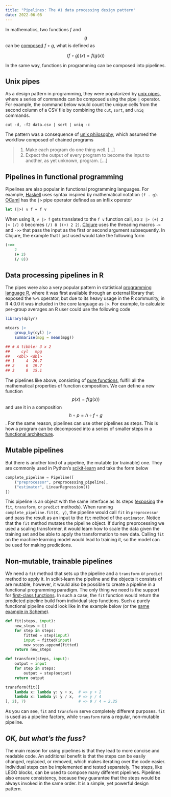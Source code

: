 ```yaml
---
title: "Pipelines: The #1 data processing design pattern"
date: 2022-06-08
---
```


In mathematics, two functions $f$ and $$g$$ can be [composed] $f \circ g$, what is defined as

$$
(f \circ g)(x) = f(g(x))
$$

In the same way, functions in programming can be composed into pipelines.

## Unix pipes

As a design pattern in programming, they were popularized by [unix pipes], where a series of commands can be
composed using the pipe `|` operator. For example, the command below would count the unique cells from the second
column of a CSV file by combining the `cut`, `sort`, and `uniq` commands.

```shell
cut -d, -f2 data.csv | sort | uniq -c
```

The pattern was a consequence of [unix philosophy], which assumed the workflow composed
of chained programs

> 1. Make each program do one thing well. [...]
> 2. Expect the output of every program to become the input to another, as yet unknown, program. [...]

## Pipelines in functional programming

Pipelines are also popular in functional programming languages. For example, [Haskell] uses syntax inspired by mathematical
notation `(f . g)`. [OCaml] has the `|>` pipe operator defined as an inflix operator

```ocaml
let (|>) v f = f v
```

When using it, `v |> f` gets translated to the `f v` function call, so `2 |> (+) 2 |> (/) 8` becomes
`(/) 8 ((+) 2 2)`. [Clojure] uses the threading macros `->` and `->>` that pass the input as
the first or second argument subsequently. In Clojure, the example that I just used would take
the following form

```clojure
(->>
    2
    (+ 2)
    (/ 8))
```

## Data processing pipelines in R

The pipes were also a very popular pattern in statistical [programming language R], where it was first available through
an external library that exposed the `%>%` operator, but due to its heavy usage in the R community, in R 4.0.0 it was
included in the core language as `|>`. For example, to calculate per-group averages an R user could use the following
code

```r
library(dplyr)

mtcars |>
    group_by(cyl) |>
    summarise(mpg = mean(mpg))

## # A tibble: 3 x 2
##     cyl   mpg
##   <dbl> <dbl>
## 1     4  26.7
## 2     6  19.7
## 3     8  15.1
```

The pipelines like above, consisting of [pure functions], fulfill all the mathematical properties of function
composition. We can define a new function $$p(x) = f(g(x))$$ and use it in a composition $$h \circ p = h \circ f \circ g$$.
For the same reason, pipelines can use other pipelines as steps. This is how a program can be decomposed into a series
of smaller steps in a [functional architecture].

## Mutable pipelines

But there is another kind of a pipeline, the mutable (or trainable) one. They are commonly used in Python's [scikit-learn]
and take the form below

```python
complete_pipeline = Pipeline([
    ("preprocessor", preprocessing_pipeline),
    ("estimator", LinearRegression())
])
```

This pipeline is an object with the same interface as its steps ([exposing] the `fit`, `transform`, or `predict` methods).
When running `complete_pipeline.fit(X, y)`, the pipeline would call `fit` in `preprocessor` and pass the result as an
input to the `fit` method of the `estimator`. Notice that the `fit` method mutates the pipeline object. If during
preprocessing we used a scaling transformer, it would learn how to scale the data given the training set and be able
to apply the transformation to new data. Calling `fit` on the machine learning model would lead to training it, so
the model can be used for making predictions.

## Non-mutable, trainable pipelines

We need a `fit` method that sets up the pipeline and a `transform` or `predict` method to apply it.
In scikit-learn the pipeline and the objects it consists of are mutable, however, it would also be possible to create
a pipeline in a functional programming paradigm. The only thing we need is the support for [first-class functions].
In such a case, the `fit` function would return the predicted pipeline build from individual step functions.
Such a purely functional pipeline could look like in the example below (or the [same example in Scheme](https://github.com/twolodzko/twolodzko.github.io/blob/main/snippets/pipeline.scm)).

```python
def fit(steps, input):
    new_steps = []
    for step in steps:
        fitted = step(input)
        input = fitted(input)
        new_steps.append(fitted)
    return new_steps

def transform(steps, input):
    output = input
    for step in steps:
        output = step(output)
    return output

transform(fit([
    lambda x: lambda y: y + x,  # => y + 2
    lambda x: lambda y: y / x,  # => y / 4
], 2), 7)                       # => 9 / 4 = 2.25
```

As you can see, `fit` and `transform` serve completely different purposes. `fit` is used as a pipeline factory,
while `transform` runs a regular, non-mutable pipeline.

## *OK, but what's the fuss?*

The main reason for using pipelines is that they lead to more concise and readable code.
An additional benefit is that the steps can be easily changed, replaced, or removed, which makes iterating over the
code easier. Individual steps can be implemented and tested separately. The steps, like LEGO blocks, can be used to
compose many different pipelines. Pipelines also ensure consistency, because they guarantee that the steps would be
always invoked in the same order. It is a simple, yet powerful design pattern.


 [composed]: https://en.wikipedia.org/wiki/Function_composition
 [pure functions]: https://en.wikipedia.org/wiki/Pure_function
 [unix pipes]: https://en.wikipedia.org/wiki/Pipeline_(Unix)
 [unix philosophy]: https://en.wikipedia.org/wiki/Unix_philosophy
 [haskell]: https://wiki.haskell.org/Function_composition
 [ocaml]: https://stackoverflow.com/questions/8986010/is-it-possible-to-use-pipes-in-ocaml
 [clojure]: https://clojure.org/guides/threading_macros
 [programming language r]: https://www.r-bloggers.com/2021/05/the-new-r-pipe/
 [functional architecture]: https://www.goodreads.com/book/show/34921689-domain-modeling-made-functional
 [scikit-learn]: https://mahmoudyusof.github.io/general/scikit-learn-pipelines/
 [exposing]: https://scikit-learn.org/stable/modules/generated/sklearn.pipeline.Pipeline.html
 [python's]: https://www.youtube.com/watch?v=BFaadIqWlAg
 [first-class functions]: https://en.wikipedia.org/wiki/First-class_function
